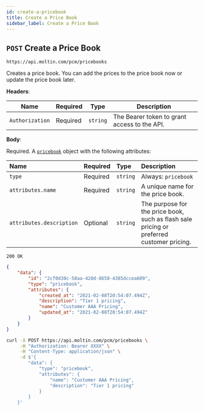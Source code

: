 ```yaml
---
id: create-a-pricebook
title: Create a Price Book
sidebar_label: Create a Price Book
---
```


## `POST` Create a Price Book

```http
https://api.moltin.com/pcm/pricebooks
```

Creates a price book. You can add the prices to the price book now or update the price book later.

<!--DOCUSAURUS_CODE_TABS-->

<!-- Request -->

**Headers**:

| Name | Required | Type | Description |
| --- | --- | --- | --- |
| `Authorization` | Required | `string` | The Bearer token to grant access to the API. |

**Body**:

Required. A [`pricebook`](index.md#the-pricebook-object) object with the following attributes:

| Name | Required | Type | Description |
| :--- | :--- | :--- | :--- |
| `type` | Required | `string` | Always: `pricebook` |
| `attributes.name` | Required | `string` | A unique name for the price book. |
| `attributes.description` | Optional  | `string` | The purpose for the price book, such as flash sale pricing or preferred customer pricing. |

<!-- Response - PCM -->

`200 OK`

```json
{
    "data": {
        "id": "2cf0d38c-58aa-420d-8658-4385dccea609",
        "type": "pricebook",
        "attributes": {
            "created_at": "2021-02-08T20:54:07.494Z",
            "description": "Tier 1 pricing",
            "name": "Customer AAA Pricing",
            "updated_at": "2021-02-08T20:54:07.494Z"
        }
    }
}
```

<!--END_DOCUSAURUS_CODE_TABS-->

<!--DOCUSAURUS_CODE_TABS-->

<!--cURL-->

```bash
curl -X POST https://api.moltin.com/pcm/pricebooks \
     -H "Authorization: Bearer XXXX" \
     -H "Content-Type: application/json" \
     -d $'{
        "data": {
            "type": "pricebook",
            "attributes": {
                "name": "Customer AAA Pricing",
                "description": "Tier 1 pricing"
            }
        }
    }'
```

<!--END_DOCUSAURUS_CODE_TABS-->
